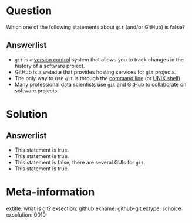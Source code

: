 Question
========

Which one of the following statements about `git` (and/or GitHub) is **false**? 

Answerlist
----------
* `git` is a [version control](https://en.wikipedia.org/wiki/Version_control) system that allows you to track changes in the history of a software project.
* GitHub is a website that provides hosting services for `git` projects. 
* The only way to use `git` is through the [command line](https://en.wikipedia.org/wiki/Command-line_interface) (or [UNIX shell](https://en.wikipedia.org/wiki/Unix_shell)).
* Many professional data scientists use `git` and GitHub to collaborate on software projects. 




Solution
========

Answerlist
----------
* This statement is true. 
* This statement is true. 
* This statement is false, there are several GUIs for `git`. 
* This statement is true. 

Meta-information
================
extitle: what is git?
exsection: github
exname: github-git
extype: schoice
exsolution: 0010
